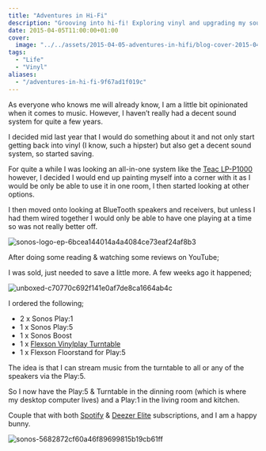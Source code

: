 ```yaml
---
title: "Adventures in Hi-Fi"
description: "Grooving into hi-fi! Exploring vinyl and upgrading my sound system with Sonos speakers."
date: 2015-04-05T11:00:00+01:00
cover:
  image: "../../assets/2015-04-05-adventures-in-hifi/blog-cover-2015-04-05-adventures-in-hifi.png"
tags:
  - "Life"
  - "Vinyl"
aliases:
  - "/adventures-in-hi-fi-9f67ad1f019c"
---
```


As everyone who knows me will already know, I am a little bit opinionated when it comes to music. However, I haven’t really had a decent sound system for quite a few years.

I decided mid last year that I would do something about it and not only start getting back into vinyl (I know, such a hipster) but also get a decent sound system, so started saving.

For quite a while I was looking an all-in-one system like the [Teac LP-P1000](http://www.teac.com/product/lp-p1000/ "Teac LP-P1000") however, I decided I would end up painting myself into a corner with it as I would be only be able to use it in one room, I then started looking at other options.

I then moved onto looking at BlueTooth speakers and receivers, but unless I had them wired together I would only be able to have one playing at a time so was not really better off.

<Img src="/assets/2015-04-05-adventures-in-hifi/img/2015-04-05_adventures-in-hifi_1.jpg" alt="sonos-logo-ep-6bcea144014a4a4084ce73eaf24af8b3" />

After doing some reading & watching some reviews on YouTube;

I was sold, just needed to save a little more. A few weeks ago it happened;

<Img src="/assets/2015-04-05-adventures-in-hifi/img/2015-04-05_adventures-in-hifi_2.png" alt="unboxed-c70770c692f141e0af7de8ca1664ab4c" />

I ordered the following;

- 2 x Sonos Play:1
- 1 x Sonos Play:5
- 1 x Sonos Boost
- 1 x [Flexson Vinylplay Turntable](http://www.whathifi.com/news/ifa-2014-flexson-introduces-sonos-ready-vinylplay-digital-turntable)
- 1 x Flexson Floorstand for Play:5

The idea is that I can stream music from the turntable to all or any of the speakers via the Play:5.

So I now have the Play:5 & Turntable in the dinning room (which is where my desktop computer lives) and a Play:1 in the living room and kitchen.

Couple that with both [Spotify](https://www.spotify.com/uk/ "Spotify") & [Deezer Elite](http://www.deezer.com/offers/elite "Deezer Elite") subscriptions, and I am a happy bunny.

<Img src="/assets/2015-04-05-adventures-in-hifi/img/2015-04-05_adventures-in-hifi_3.png" alt="sonos-5682872cf60a46f89699815b19cb61ff" />
